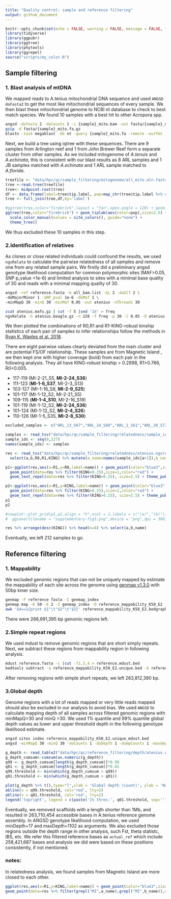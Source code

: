 ```yaml
---
title: "Quality control: sample and reference filtering"
output: github_document
---
```


```r
knitr::opts_chunk$set(echo = FALSE, warning = FALSE, message = FALSE, fig.retina = 2)
library(tidyverse)
library(ggpubr)
library(ggtree)
library(phytools)
library(ggrepel)
source("scripts/my_color.R")
```

## Sample filtering

### 1. Blast analysis of mtDNA
We mapped reads to A.tenius mitochondrial DNA sequence and used `ANGSD doFasta2` to get the most like mitochondrial sequences of every sample. We then blast these mitochondrial genome to NCBI nt database to check to best match species. We found 10 samples with a best hit to other Acropora spp.

```bash
angsd -dofasta 2 -doCounts 1 -i {sample}_mito.bam -out fasta/{sample}_mito
gzip -d fasta/{sample}_mito.fa.gz
blastn -task megablast -db nt -query {sample}_mito.fa -remote -outfmt  '6 qseqid sseqid pident mismatch gapopen evalue staxids sscinames scomnames sskingdoms stitle' -out {sample}.blast
```

Next, we build a tree using iqtree with these sequences. There are 9 samples from Arlington reef and 1 from John Brewer Reef form a separate cluster from other samples. As we included mitogenome of *A.tenuis* and *A.echinata*, this is consistent with our blast results as 8 ARL samples and 1 JB samples matched with *A.echinata* and 1 ARL sample matched to *A.florida*.

```r
treefile <- "data/hpc/qc/sample_filtering/mitogenome/all_mito.aln.fasta.treefile"
tree <-read.tree(treefile)
tree<- midpoint.root(tree) 
df <- data.frame(label=tree$tip.label, pop=map_chr(tree$tip.label %>% str_split("_|-"), first))
tree <- full_join(tree,df,by='label') 

#ggtree(tree,color="firebrick",layout = "fan",open.angle = 120) + geom_tiplab(aes(color=pop),size=2.5) + 
ggtree(tree,color="firebrick") + geom_tiplab(aes(color=pop),size=2.5) +
  scale_color_manual(values = site_colors(), guide="none") +
  theme_tree()
```

We thus excluded these 10 samples in this step.

### 2.Identification of relatives

As clones or close related individuals could confound the results, we used `ngsRelate` to calculate the pairwise relatedness of all samples and remove one from any related sample pairs. We firstly did a preliminary angsd genotype likelihood computation for common polymorphic sites (MAF>0.05, SNP p_value <1e-6) and limited analysis to sites with a minimal base quality of 30 and reads with a minimal mapping quality of 30.

```bash
angsd -ref reference.fasta -b all_bam.list -GL 2 -doGlf 2 \
-doMajorMinor 1 -SNP_pval 1e-6 -doMaf 1 \
-minMapQ 30 -minQ 30 -minMaf 0.05 -out atenius -nThreads 30

zcat atenius.mafs.gz | cut -f 5 |sed '1d' > freq
ngsRelate -G atenius.beagle.gz -n 228 -f freq -p 30 -l 0.05 -O atenius.ngsrelate.txt
```

We then plotted the combinations of R0,R1 and R1-KING-robust kinship statistics of each pair of samples to infer relationships follow the methods in [Ryan K. Waples et al. 2018](https://onlinelibrary.wiley.com/doi/10.1111/mec.14954).

There are eight pairwise values clearly deviated from the main cluster and are potential FS/OF relationship. These samples are from Magnetic Island , we then kept one with higher coverage (bold) from each pair in the following analysis. They all have KING-robust kinship > 0.2998, R1>0.766, R0<0.005.

 - 117-119 (MI-2-21_S5, **MI-2-24_S36**)
 - 111-123 (**MI-1-6_S37**, MI-2-3_S13)
 - 103-127 (MI-1-16_S8, **MI-2-9_S25**)
 - 101-117 (MI-1-12_S2, MI-2-21_S5)
 - 109-115 (**MI-1-4_S10**, MI-2-16_S19)
 - 101-119 (MI-1-12_S2, **MI-2-24_S36**)
 - 101-124 (MI-1-12_S2, **MI-2-4_S26**)
 - 110-126 (MI-1-5_S35, **MI-2-8_S30**)
 
```r
excluded_samples <- c("ARL_13_S67","ARL_14_S68","ARL_1_S61","ARL_20_S73","ARL_21_S74","ARL_22_S75","ARL_23_S76","ARL_3_S63","ARL_5_S65","JB_5_S5")

samples <- read_tsv("data/hpc/qc/sample_filtering/relatedness/sample_ids228.txt",col_names = F) %>% select(X1) %>% pull
sample_ids <- seq(0,227)
names(sample_ids) <- samples

res <- read_tsv("data/hpc/qc/sample_filtering/relatedness/atenius.ngsrelate.txt") %>% 
  select(a,b,R0,R1,KING) %>% mutate(a_name=names(sample_ids[a+1]),b_name=names(sample_ids[b+1]), type=ifelse(substr(a_name,1,3)==substr(b_name,1,3),"within","between"),name=paste(a_name,b_name,sep = " - ")) %>% filter(!a_name %in% excluded_samples,! b_name %in% excluded_samples)

p1<-ggplot(res,aes(x=R1,y=R0,label=name)) + geom_point(color="blue3",size=1)+
  geom_point(data=res %>% filter(KING>0.25),size=1,color="red") +
  geom_text_repel(data=res %>% filter(KING>0.25), size=2.5) + theme_pubr(base_size = 12)

p2<-ggplot(res,aes(x=R1,y=KING,label=name)) + geom_point(color="blue3",size=1) + 
  geom_point(data=res %>% filter(KING>0.25),size=1,color="red") +
  geom_text_repel(data=res %>% filter(KING>0.25), size=2.5) + theme_pubr(base_size = 12)
p1
p2

#cowplot::plot_grid(p1,p2,align = "h",ncol = 2,labels = c("(a)","(b)"),label_size = 12) %>% 
#  ggsave(filename = "supplementary-fig3.png",device = "png",dpi = 300,width = 6.8,height = 3)

res %>% arrange(desc(KING)) %>% head(n=8) %>% select(a,b,name)
```

Eventually, we left 212 samples to go.

## Reference filtering

### 1. Mappability

We excluded genomic regions that can not be uniquely mapped by estimate the mappability of each site across the genome using [genmap v1.3.0](https://github.com/cpockrandt/genmap) with 50bp kmer size.

```bash
genmap -F reference fasta -I genmap_index
genmap map -K 50 -E 2 -I genmap_index -O reference_mappability_K50_E2 -t -w -bg
awk '$4==1{print $1"\t"$2"\t"$3}' reference_mappability_K50_E2.bedgraph > reference_mappability_K50_E2.unique.bed
```

There were 266,991,395 bp genomic regions left.


### 2.Simple repeat regions

We used mdust to remove genomic regions that are short simply repeats. Next, we subtract these regions from mappability region in following analysis.

```bash
mdust reference.fasta -c |cut -f1,3,4 > reference.mdust.bed
bedtools subtract -a reference_mappability_K50_E2.unique.bed -b reference.mdust.bed > reference_mappability_K50_E2.unique_mdust.bed
```

After removing regions with simple short repeats, we left 263,812,390 bp.

### 3.Global depth

Genome regions with a lot of reads mapped or very little reads mapped should also be excluded in our analysis to avoid bias. We used `ANGSD` to calculate mapping depth of all samples across filtered genomic regions with minMapQ>30 and minQ >30. We used 1% quantile and 99% quantile global depth values as lower and upper threshold depth in the following genotype likelihood estimate.

```bash
angsd sites index reference_mappability_K50_E2.unique_mdust.bed
angsd -minMapQ 30 -minQ 30 -doCounts 1 -doDepth 1 -dumpCounts 1 -maxdepth 3000 -b ind215_bam.list -out atenius  -nThreads 20 -sites reference_mappability_K50_E2.unique_mdust.bed
```

```r
g_depth <- read_table2("data/hpc/qc/reference_filtering/depth/atenius.unique_mdust.ind212.depthGlobal", col_names = F, col_types = cols("X3002"=col_skip()))
g_depth_cumsum<-cumsum(as.numeric(g_depth))
q99 <- g_depth_cumsum[length(g_depth_cumsum)]*0.99
q01 <- g_depth_cumsum[length(g_depth_cumsum)]*0.01
q99.threshold <- min(which(g_depth_cumsum > q99))
q01.threshold <- min(which(g_depth_cumsum > q01))

plot(g_depth %>% t(),type="l",xlab = 'Global depth (count)', ylab = 'Number of sites')
abline(v = q99.threshold, col='red', lty=2)
abline(v = q01.threshold, col='red', lty=2)
legend('topright', legend = c(paste('1% thres:', q01.threshold, sep=''), paste('99% thres: ', q99.threshold, sep='')),  bty = "n")

```

Eventually, we removed scaffolds with a length shorter than 1Mb, and resulted in 263,710,454 accessible bases in A.tenius reference genome assembly. In ANGSD genotype likelihood computation, we used minDepth=17 and maxDepth=1102 as arguments. We also excluded those regions outside the depth range in other analysis, such Fst, theta statistc, IBS, etc. We refer this filtered reference bases as `actual_ref` which include 258,421,687 bases and analysis we did were based on these positions consistently, if not mentioned.

### notes:

In relatedness analysis, we found samples from Magnetic Island are more closed to each other.
```r
ggplot(res,aes(x=R1,y=KING,label=name)) + geom_point(color="blue3",size=1)+
geom_point(data=res %>% filter(grepl("MI",a_name),grepl("MI",b_name)),color="brown")
```